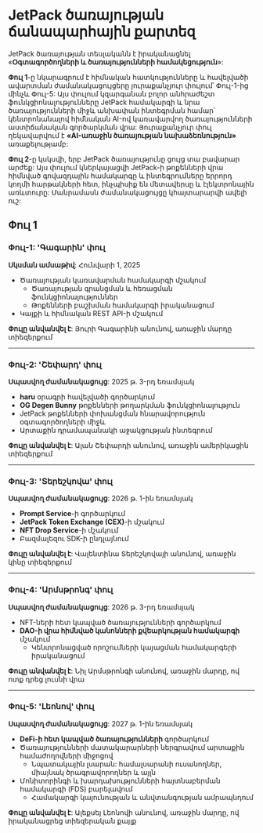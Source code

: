 # JetPack ծառայության ճանապարհային քարտեզ

JetPack ծառայության տեսլականն է իրականացնել «**Օգտագործողների և ծառայությունների համակեցություն**»:

**Փուլ 1**-ը նկարագրում է հիմնական հատկությունները և հավելվածի ավարտման ժամանակացույցերը յուրաքանչյուր փուլում՝ Փուլ-1-ից մինչև Փուլ-5: Այս փուլում կզարգանան բոլոր անհրաժեշտ ֆունկցիոնալությունները JetPack համակարգի և նրա ծառայությունների միջև անխափան ինտեգրման համար՝ կենտրոնանալով հիմնական AI-ով կառավարվող ծառայությունների աստիճանական գործարկման վրա: Յուրաքանչյուր փուլ ղեկավարվում է **«AI-առաջին ծառայության նախաձեռնություն»** առաքելությամբ:

**Փուլ 2**-ը կսկսվի, երբ JetPack ծառայությունը ցույց տա բավարար արժեք: Այս փուլում կներկայացվի JetPack-ի թոքենների վրա հիմնված գովազդային համակարգը և ինտեգրումները երրորդ կողմի հարթակների հետ, ինչպիսիք են մետավերսը և էլեկտրոնային առևտուրը: Մանրամասն ժամանակացույցը կհայտարարվի ավելի ուշ:


## Փուլ 1

### **Փուլ-1: 'Գագարին' փուլ**
**Սկսման ամսաթիվ**: Հունվարի 1, 2025

- Ծառայության կառավարման համակարգի մշակում
  - Ծառայության գրանցման և հեռացման ֆունկցիոնալություններ
  - Թոքենների բաշխման համակարգի իրականացում
- Կայքի և հիմնական REST API-ի մշակում

**Փուլը անվանվել է**: Յուրի Գագարինի անունով, առաջին մարդը տիեզերքում

---

### **Փուլ-2: 'Շեփարդ' փուլ**
**Սպասվող ժամանակացույց**: 2025 թ. 3-րդ եռամսյակ

- **haru** օրագրի հավելվածի գործարկում
- **OG Degen Bunny** թոքենների թողարկման ֆունկցիոնալություն
- JetPack թոքենների փոխանցման հնարավորություն օգտագործողների միջև
- Արտաքին դրամապանակի աջակցության ինտեգրում

**Փուլը անվանվել է**: Ալան Շեփարդի անունով, առաջին ամերիկացին տիեզերքում

---

### **Փուլ-3: 'Տերեշկովա' փուլ**
**Սպասվող ժամանակացույց**: 2026 թ. 1-ին եռամսյակ

- **Prompt Service**-ի գործարկում
- **JetPack Token Exchange (CEX)**-ի մշակում
- **NFT Drop Service**-ի մշակում
- Բազմալեզու SDK-ի ընդլայնում

**Փուլը անվանվել է**: Վալենտինա Տերեշկովայի անունով, առաջին կինը տիեզերքում

---

### **Փուլ-4: 'Արմսթրոնգ' փուլ**
**Սպասվող ժամանակացույց**: 2026 թ. 3-րդ եռամսյակ

- NFT-ների հետ կապված ծառայությունների գործարկում
- **DAO-ի վրա հիմնված կանոնների քվեարկության համակարգի** մշակում
  - Կենտրոնացված որոշումների կայացման համակարգերի իրականացում

**Փուլը անվանվել է**: Նիլ Արմսթրոնգի անունով, առաջին մարդը, ով ոտք դրեց լուսնի վրա

---

### **Փուլ-5: 'Լեոնով' փուլ**
**Սպասվող ժամանակացույց**: 2027 թ. 1-ին եռամսյակ

- **DeFi-ի հետ կապված ծառայությունների** գործարկում
- Ծառայությունների մատակարարների ներգրավում արտաքին համաժողովների միջոցով
  - Նպատակային լսարան: համալսարանի ուսանողներ, միայնակ ծրագրավորողներ և այլն
- Մոնիտորինգի և խարդախությունների հայտնաբերման համակարգի (FDS) բարելավում
  - Համակարգի կայունության և անվտանգության ամրապնդում

**Փուլը անվանվել է**: Ալեքսեյ Լեոնովի անունով, առաջին մարդը, ով իրականացրեց տիեզերական քայլք